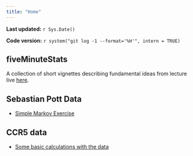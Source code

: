 ```yaml
---
title: "Home"
---
```


**Last updated:** `r Sys.Date()`

**Code version:** `r system("git log -1 --format='%H'", intern = TRUE)`

## fiveMinuteStats

A collection of short vignettes describing fundamental ideas from lecture live [here](http://stephens999.github.io/fiveMinuteStats/).

## Sebastian Pott Data

*  [Simple Markov Exercise](potts_1.html)

## CCR5 data

*  [Some basic calculations with the data](ccr5.html)
